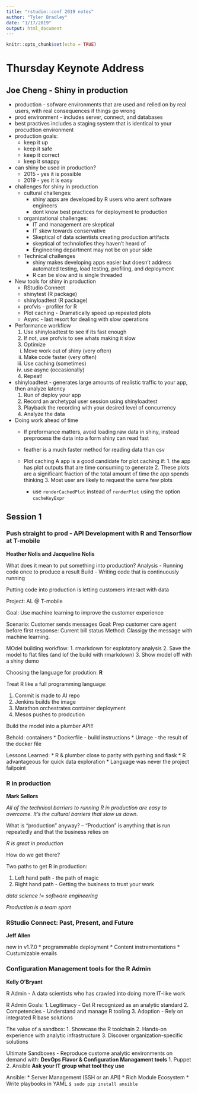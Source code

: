 ```yaml
---
title: "rstudio::conf 2019 notes"
author: "Tyler Bradley"
date: "1/17/2019"
output: html_document
---
```


```r
knitr::opts_chunk$set(echo = TRUE)
```


# Thursday Keynote Address

## Joe Cheng - Shiny in production

  - production - sofware environments that are used and relied on by real users, with real consequences if things go wrong
  - prod environment - includes server, connect, and databases
  - best practives includes a staging system that is identical to your procudtion environment
  - production goals:
      * keep it up
      * keep it safe
      * keep it correct
      * keep it snappy
      
  - can shiny be used in production?
    * 2015 - yes it is possible
    * 2019 - yes it is easy
    
  - challenges for shiny in production
    * cultural challenges:
        - shiny apps are developed by R users who arent software engineers
        - dont know best practices for deployment to production
        
    * organizational challenges:
        - IT and management are skeptical
        - IT skew towards conservative
        - Skeptical of data scientists creating production artifacts
        - skeptical of technolofies they haven't heard of
        - Engineering department may not be on your side
    
    * Technical challenges
        - shiny makes developing apps easier but doesn't address automated testing, load testing, profiling, and deployment
        - R can be slow and is single threaded
        
  - New tools for shiny in production
    * RStudio Connect
    * shinytest (R package)
    * shinyloadtest (R package)
    * profvis - profiler for R
    * Plot caching - Dramatically speed up repeated plots
    * Async - last resort for dealing with slow operations
    
    
* Performance workflow
  1. Use shinyloadtest to see if its fast enough
  2. If not, use profvis to see whats making it slow
  3. Optimize
    i. Move work out of shiny (very often)
    ii. Make code faster (very often)
    iii. Use caching (sometimes)
    iv. use async (occasionally)
  4. Repeat!
  
* shinyloadtest - generates large amounts of realistic traffic to your app, then analyze latency
  1. Run of deploy your app
  2. Record an archetypal user session using shinyloadtest
  3. Playback the recording with your desired level of concurrency
  4. Analyze the data
  
  
* Doing work ahead of time
  - If preformance matters, avoid loading raw data in shiny, instead preprocess the data into a form shiny can read fast
  - feather is a much faster method for reading data than csv
  
  * Plot caching
       A app is a good candidate for plot caching if:
        1. the app has plot outputs that are time consuming to generate
        2. These plots are a significant fraction of the total amount of time the app spends thinking
        3. Most user are likely to request the same few plots 
      - use `renderCachedPlot` instead of `renderPlot` using the option `cacheKeyExpr`
      
      

## Session 1

### Push straight to prod - API Development with R and Tensorflow at T-mobile
**Heather Nolis and Jacqueline Nolis**

What does it mean to put something into production?
Analysis - Running code once to produce a result
Build - Writing code that is continuously running

Putting code into production is letting customers interact with data

Project: AL @ T-mobile

Goal: Use machine learning to improve the customer experience

Scenario: Customer sends messages
Goal: Prep customer care agent before first response: Current bill status
Method: Classigy the message with machine learning. 


MOdel building workflow:
  1. rmarkdown for explotatory analysis
  2. Save the model to flat files (and lof the build with rmarkdown)
  3. Show model off with a shiny demo
  
Choosing the language for prodution: **R**

Treat R like a full programming language:

  1. Commit is made to AI repo
  2. Jenkins builds the image
  3. Marathon orchestrates container deployment
  4. Mesos pushes to prodcution
  
Build the model into a plumber API!!

Behold: containers
  * Dockerfile - build instructions
  * Umage - the result of the docker file
  
Lessons Learned:
 * R & plumber close to parity with pyrhing and flask
 * R advantageous for quick data exploration
 * Language was never the project failpoint
 
### R in production 
**Mark Sellors**

*All of the technical barriers to running R in production are easy to overcome. It's the cultural barriers that slow us down.*

What is "production" anyway?
 -- "Production" is anything that is run repeatedly and that the business relies on

*R is great in production*

How do we get there?

Two paths to get R in production:

  1. Left hand path - the path of magic
  2. Right hand path - Getting the business to trust your work
  
*data science != software engineering*

*Production is a team sport*


### RStudio Connect: Past, Present, and Future
**Jeff Allen**

new in v1.7.0
  * programmable deployment
  * Content instrementations
  * Custumizable emails
  

### Configuration Management tools for the R Admin
**Kelly O'Bryant**

R Admin - A data scientists who has crawled into doing more IT-like work

R Admin Goals:
  1. Legitimacy - Get R recognized as an analytic standard
  2. Competencies - Understand and manage R tooling
  3. Adoption - Rely on integrated R base solutions
  
The value of a sandbox:
  1. Showcase the R toolchain
  2. Hands-on experience with analytic infrastructure
  3. Discover organization-specific solutions 
  
Ultimate Sandboxes - Reproduce custome analytic environments on demand with:
  **DevOps Flavor & Configuration Managament tools**
  1. Puppet
  2. Ansible
  **Ask your IT group what tool they use**
  
Ansible:
  * Server Management (SSH or an API)
  * Rich Module Ecosystem
  * Write playbooks in YAML
  `$ sudo pip install ansible`




  
